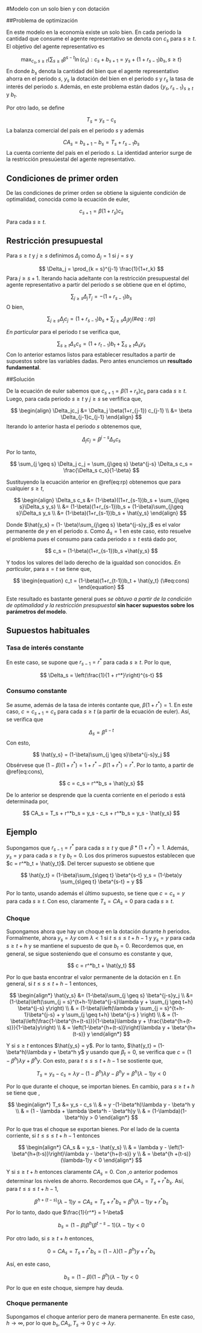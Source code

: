 #Modelo con un solo bien y con dotación

##Problema de optimización

En este modelo en la economía existe un solo bien. En cada periodo la cantidad que consume el agente representativo se denota con $c_s$ para $s\geq t$. El objetivo del agente representativo es

$$
\max_{c_s, s \geq t} \{ \sum_{s\geq t} \beta^{s-t}\ln(c_s):  c_s + b_{s+1} = y_s + (1+r_{s-1})b_s, s \geq t\}
$$
En donde $b_s$ denota la cantidad del bien que el agente representativo ahorra en el periodo $s$, $y_s$ la dotación del bien en el periodo $s$ y $r_s$ la tasa de interés del periodo $s$. Además, en este problema están dados $\{y_s, r_{s-1}\}_{s\geq t}$ y $b_t$. 

Por otro lado, se define

$$
T_s = y_s- c_s
$$
La balanza comercial del país en el periodo $s$ y además

$$
CA_s = b_{s+1} - b_s = T_s + r_{s-1}b_s
$$
La cuenta corriente del país en el periodo $s$. La identidad anterior surge de la restricción presuúestal del agente representativo.  

## Condiciones de primer orden

De las condiciones de primer orden se obtiene la siguiente condición de optimalidad, conocida como la ecuación de euler,

$$
c_{s+1} = \beta(1+r_s)c_s
$$
Para cada $s \geq t$.

## Restricción presupuestal 

Para $s \geq t$ y $j \geq s$ definimos $\Delta_j$ como $\Delta_j = 1$ si $j = s$ y 

$$
\Delta_j = \prod_{k = s}^{j-1} \frac{1}{1+r_k}
$$
Para $j \geq s + 1$. Iterando hacia adeltante con la restricción presupuestal del agente representativo a partir del periodo $s$ se obtiene que en el óptimo,

$$
\sum_{j\geq s} \Delta_jT_j = -(1+r_{s-1})b_s 
$$
O bien,

$$
\begin{equation}
\sum_{j\geq s} \Delta_jc_j = (1+r_{s-1})b_s  + \sum_{j\geq s} \Delta_jy_j
(\#eq:rp)
\end{equation}  
$$

*En particular* para el periodo $t$ se verifica que,

$$
\sum_{s \geq t} \Delta_s c_s = (1+r_{t-1})b_t + \sum_{s \geq t} \Delta_s y_s
$$
Con lo anterior estamos listos para establecer resultados a partir de supuestos sobre las variables dadas. Pero antes enunciemos un **resultado fundamental**.

##Solución 

De la ecuación de euler sabemos que $c_{s+1} = \beta(1+r_s)c_s$ para cada $s \geq t$. Luego, para cada periodo $s \geq t$ y $j \geq s$ se verfifica que,

$$
\begin{align}
\Delta_jc_j &= \Delta_j \beta(1+r_{j-1}) c_{j-1} \\
&= \beta \Delta_{j-1}c_{j-1}
\end{align}
$$
Iterando lo anterior hasta el periodo $s$ obtenemos que,

$$
\Delta_j c_j = \beta^{j-s} \Delta_s c_s
$$

Por lo tanto,

$$
\sum_{j \geq s} \Delta_j c_j = \sum_{j\geq s} \beta^{j-s} \Delta_s c_s = \frac{\Delta_s c_s}{1-\beta}
$$

Sustituyendo la ecuación anterior en \@ref(eq:rp) obtenemos que para cualquier $s \geq t$,

$$
\begin{align}
\Delta_s c_s &= (1-\beta)((1+r_{s-1})b_s + \sum_{j\geq s}\Delta_s y_s) \\
&= (1-\beta)(1+r_{s-1})b_s + (1-\beta)\sum_{j\geq s}\Delta_s y_s \\
&= (1-\beta)(1+r_{s-1})b_s + \hat{y_s}
\end{align}
$$

Donde $\hat{y_s} = (1- \beta)\sum_{j\geq s} \beta^{j-s}y_j$ es el valor permanente de $y$ en el periodo $s$. Como $\Delta_s = 1$ en este caso, esto resuelve el problema pues el consumo para cada periodo $s \geq t$ está dado por,

$$
c_s = (1-\beta)(1+r_{s-1})b_s +\hat{y_s}
$$

Y todos los valores del lado derecho de la igualdad son conocidos. *En particular*, para $s = t$ se tiene que,

$$
\begin{equation}
c_t = (1-\beta)(1+r_{t-1})b_t + \hat{y_t}
(\#eq:cons)
\end{equation}
$$

Este resultado es bastante general pues *se obtuvo a partir de la condición de optimalidad y la restricción presupuestal* **sin hacer supuestos sobre los parámetros del modelo**.

## Supuestos habituales

### Tasa de interés constante

En este caso, se supone que $r_{s-1} = r^*$ para cada $s \geq t$. Por lo que,

$$
\Delta_s = \left(\frac{1}{1 + r^*}\right)^{s-t}
$$

### Consumo constante

Se asume, además de la tasa de interés contante que, $\beta(1+r^*) = 1$. En este caso, $c = c_{s+1} = c_{s}$ para cada $s \geq t$ (a partir de la ecuación de euler). Así, se verifica que

$$
\Delta_s = \beta^{s-t}
$$
Con esto,

$$
\hat{y_s} = (1-\beta)\sum_{j \geq s}\beta^{j-s}y_j
$$
Obsérvese que $(1-\beta)(1+r^*) = 1 + r^* - \beta(1+r^*) = r^*$. Por lo tanto, a partir de \@ref(eq:cons),

$$
c = c_s = r^*b_s + \hat{y_s}
$$

De lo anterior se desprende que la cuenta corriente en el periodo $s$ está determinada por,

$$
CA_s = T_s + r^*b_s =  y_s - c_s + r^*b_s = y_s - \hat{y_s} 
$$

## Ejemplo

Supongamos que $r_{s-1} = r^*$ para cada $s \geq t$ y que $\beta*(1+r^*) = 1$. Además, $y_s = y$ para cada $s\geq t$ y $b_t = 0$. Los dos primeros supuestos establecen que $c = r^*b_t + \hat{y_t}$. Del tercer supuesto se obtiene que 

$$
\hat{y_t} = (1-\beta)\sum_{s\geq t} \beta^{s-t} y_s = (1-\beta)y \sum_{s\geq t} \beta^{s-t} = y
$$

Por lo tanto, usando además el último supuesto, se tiene que $c = c_s = y$ para cada $s \geq t$. Con eso, claramente $T_s = CA_s = 0$ para cada $s\geq t$.

### Choque

Supongamos ahora que hay un choque en la dotación durante $h$ periodos. Formalmente, ahora $y_s = \lambda y$ com $\lambda < 1$ si $t \leq s \leq t+h-1$ y $y_s = y$ para cada $s \geq t+h$ y se mantiene el supuesto de que $b_t = 0$. Recordemos que, en general, se sigue sosteniendo que el consumo es constante y que,

$$
c = r^*b_t + \hat{y_t}
$$

Por lo que basta encontrar el valor permanente de la dotación en $t$. En general, si $t \leq s \leq t+h-1$ entonces,

$$
\begin{align*}
\hat{y_s} &= (1-\beta)\sum_{j \geq s} \beta^{j-s}y_j \\
&= (1-\beta)\left(\sum_{j = s}^{t+h-1}\beta^{j-s}\lambda y + \sum_{j \geq t+h} \beta^{j-s} y\right) \\
& = (1-\beta)\left(\lambda y \sum_{j = s}^{t+h-1}\beta^{j-s} + y \sum_{j \geq t+h} \beta^{j-s }  \right) \\
& = (1-\beta)\left(\frac{1-\beta^{h+(t-s)}}{1-\beta}\lambda y + \frac{\beta^{h+(t-s)}}{1-\beta}y\right) \\
& = \left(1-\beta^{h+(t-s)}\right)\lambda y + \beta^{h+(t-s)} y
\end{align*}
$$

Y si $s \geq t$ entonces $\hat{y_s} = y$. Por lo tanto, $\hat{y_t} = (1-\beta^h)\lambda y + \beta^h y$ y usando que $\beta_t = 0$, se verifica que $c = (1-\beta^h)\lambda y + \beta^h y$. Con esto, para $t \leq s \leq t+h-1$ se sostiente que,

$$
T_s = y_s - c_s = \lambda y - (1-\beta^h)\lambda y - \beta^h y = \beta^h(\lambda - 1)y < 0
$$

Por lo que durante el choque, se importan bienes. En cambio, para $s \geq t+h$ se tiene que ,

$$
\begin{align*}
T_s &= y_s - c_s \\
& = y -(1-\beta^h)\lambda y - \beta^h y \\
& =  (1 - \lambda + \lambda \beta^h  - \beta^h)y \\
& = (1-\lambda)(1-\beta^h)y > 0
\end{align*}
$$

Por lo que tras el choque se exportan bienes. Por el lado de la cuenta corriente, si $t \leq s \leq t+h-1$ entonces

$$
\begin{align*}
CA_s & = y_s - \hat{y_s} \\
& = \lambda y - \left(1-\beta^{h+(t-s)}\right)\lambda y - \beta^{h+(t-s)} y \\
& = \beta^{h +(t-s)}(\lambda-1)y < 0 
\end{align*}
$$

Y si $s \geq t+h$ entonces claramente $CA_s = 0$. Con ,o anterior podemos determinar los niveles de ahorro. Recordemos que $CA_s = T_s + r^*b_s$. Así, para $t \leq s \leq t+h-1$,

$$
\beta^{h +(t-s)}(\lambda-1)y = CA_s = T_s + r^*b_s = \beta^h(\lambda - 1)y + r^*b_s
$$
Por lo tanto, dado que $\frac{1}{r^*} = 1-\beta$

$$
b_s = (1-\beta)\beta^h\left(\beta^{t-s} - 1\right)(\lambda-1)y < 0
$$

Por otro lado, si $s \geq t+h$ entonces, 

$$
0 = CA_s = T_s + r^* b_s = (1-\lambda)(1-\beta^h)y + r^* b_s
$$

Así, en este caso, 

$$
b_s = (1-\beta)(1-\beta^h)(\lambda-1)y < 0
$$
Por lo que en este choque, siempre hay deuda.

### Choque permanente

Supongamos el choque anterior pero de manera permanente. En este caso, $h \rightarrow \infty$, por lo que $b_s, CA_s, T_s \rightarrow 0$ y $c \rightarrow \lambda y$.